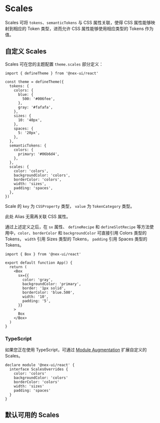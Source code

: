 
# Scales

Scales 可将 `tokens`、`semanticTokens` 与 CSS 属性关联，使得 CSS 属性能够映射到相应的 Token 类型，进而允许 CSS 属性能够使用相应类型的 Tokens 作为值。

## 自定义 Scales

Scales 可在您的主题配置 `theme.scales` 部分定义：

```tsx
import { defineTheme } from '@nex-ui/react'

const theme = defineTheme({
  tokens: {
    colors: {
      blue: {
        500: '#006fee',
      },
      gray: '#fafafa',
    },
    sizes: {
      10: '40px',
    },
    spaces: {
      5: '20px',
    },
  },
  semanticTokens: {
    colors: {
      primary: '#06b6d4',
    },
  },
  scales: {
    color: 'colors',
    backgroundColor: 'colors',
    borderColor: 'colors',
    width: 'sizes',
    padding: 'spaces',
  },
})
```

Scale 的 `key` 为 `CSSProperty` 类型， `value` 为 `TokenCategory` 类型。

<Callout>此处 Alias 无需再关联 CSS 属性。</Callout>

通过上述定义之后，在 `sx` 属性、 `defineRecipe` 和 `defineSlotRecipe` 等方法使用中，`color`、`borderColor` 和 `backgroundColor`
可直接引用 Colors 类型的 Tokens， `width` 引用 Sizes 类型的 Tokens， `padding` 引用 Spaces 类型的 Tokens。

```tsx
import { Box } from '@nex-ui/react'

export default function App() {
  return (
    <Box
      sx={{
        color: 'gray',
        backgroundColor: 'primary',
        border: '1px solid',
        borderColor: 'blue.500',
        width: '10',
        padding: '5',
      }}
    >
      Box
    </Box>
  )
}
```

### TypeScript

如果您正在使用 TypeScript，可通过 [Module Augmentation](https://www.typescriptlang.org/docs/handbook/declaration-merging.html#module-augmentation)
扩展自定义的 Scales。

```tsx
declare module '@nex-ui/react' {
  interface ScalesOverrides {
    color: 'colors'
    backgroundColor: 'colors'
    borderColor: 'colors'
    width: 'sizes'
    padding: 'spaces'
  }
}
```

## 默认可用的 Scales

<ScaleTable />
